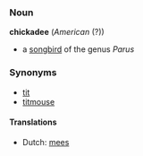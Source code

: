 ===Noun===
'''chickadee''' (''American'' (?))
*a [[songbird]] of the genus ''Parus''
===Synonyms===
*[[tit]]
*[[titmouse]]

====Translations====
*Dutch: [[mees]]